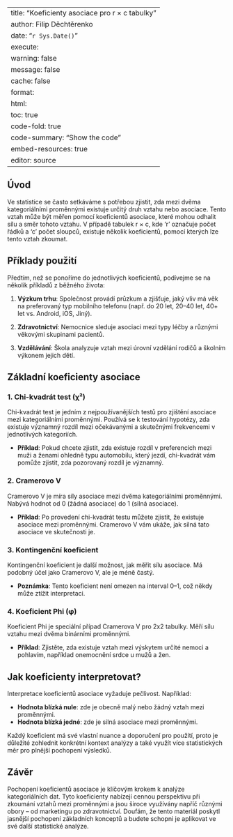 
---
title: "Koeficienty asociace pro r × c tabulky"
author: Filip Děchtěrenko
date: "`r Sys.Date()`"
execute:
  warning: false
  message: false
  cache: false
format:
  html:
    toc: true
    code-fold: true
    code-summary: "Show the code"
    embed-resources: true
editor: source
---

## Úvod

Ve statistice se často setkáváme s potřebou zjistit, zda mezi dvěma kategoriálními proměnnými existuje určitý druh vztahu nebo asociace. Tento vztah může být měřen pomocí koeficientů asociace, které mohou odhalit sílu a směr tohoto vztahu. V případě tabulek r × c, kde 'r' označuje počet řádků a 'c' počet sloupců, existuje několik koeficientů, pomocí kterých lze tento vztah zkoumat.

## Příklady použití

Předtím, než se ponoříme do jednotlivých koeficientů, podívejme se na několik příkladů z běžného života:

1. **Výzkum trhu**: Společnost provádí průzkum a zjišťuje, jaký vliv má věk na preferovaný typ mobilního telefonu (např. do 20 let, 20–40 let, 40+ let vs. Android, iOS, Jiný).

2. **Zdravotnictví**: Nemocnice sleduje asociaci mezi typy léčby a různými věkovými skupinami pacientů.

3. **Vzdělávání**: Škola analyzuje vztah mezi úrovní vzdělání rodičů a školním výkonem jejich dětí.

## Základní koeficienty asociace

### 1. **Chi-kvadrát test (χ²)**

Chi-kvadrát test je jedním z nejpoužívanějších testů pro zjištění asociace mezi kategoriálními proměnnými. Používá se k testování hypotézy, zda existuje významný rozdíl mezi očekávanými a skutečnými frekvencemi v jednotlivých kategoriích.

- **Příklad**: Pokud chcete zjistit, zda existuje rozdíl v preferencích mezi muži a ženami ohledně typu automobilu, který jezdí, chi-kvadrát vám pomůže zjistit, zda pozorovaný rozdíl je významný.

### 2. **Cramerovo V**

Cramerovo V je míra síly asociace mezi dvěma kategoriálními proměnnými. Nabývá hodnot od 0 (žádná asociace) do 1 (silná asociace).

- **Příklad**: Po provedení chi-kvadrát testu můžete zjistit, že existuje asociace mezi proměnnými. Cramerovo V vám ukáže, jak silná tato asociace ve skutečnosti je.

### 3. **Kontingenční koeficient**

Kontingenční koeficient je další možnost, jak měřit sílu asociace. Má podobný účel jako Cramerovo V, ale je méně častý.

- **Poznámka**: Tento koeficient není omezen na interval 0–1, což někdy může ztížit interpretaci.

### 4. **Koeficient Phi (φ)**

Koeficient Phi je speciální případ Cramerova V pro 2x2 tabulky. Měří sílu vztahu mezi dvěma binárními proměnnými.

- **Příklad**: Zjistěte, zda existuje vztah mezi výskytem určité nemoci a pohlavím, například onemocnění srdce u mužů a žen.

## Jak koeficienty interpretovat?

Interpretace koeficientů asociace vyžaduje pečlivost. Například:

- **Hodnota blízká nule**: zde je obecně malý nebo žádný vztah mezi proměnnými.
- **Hodnota blízká jedné**: zde je silná asociace mezi proměnnými.

Každý koeficient má své vlastní nuance a doporučení pro použití, proto je důležité zohlednit konkrétní kontext analýzy a také využít více statistických měr pro plnější pochopení výsledků.

## Závěr

Pochopení koeficientů asociace je klíčovým krokem k analýze kategoriálních dat. Tyto koeficienty nabízejí cennou perspektivu při zkoumání vztahů mezi proměnnými a jsou široce využívány napříč různými obory – od marketingu po zdravotnictví. Doufám, že tento materiál poskytl jasnější pochopení základních konceptů a budete schopni je aplikovat ve své další statistické analýze.

